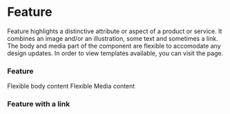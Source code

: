 
<Meta title="Components/Feature" component={Feature} />

# Feature

Feature highlights a distinctive attribute or aspect of a product or service. It combines an image and/or an illustration, some text and sometimes a link.
The body and media part of the component are flexible to accomodate any design updates. In order to view templates available, you can visit the page.

### Feature

<Canvas>
  <Story name="Feature">
    <Feature headline={data.withLink.headline} caption={data.withLink.caption}>
      <Slice __TYPE="body">
        <Box
          bg="#BACCF9"
          mt={3}
          display="flex"
          flexDirection="column"
          alignItems="center"
          justifyContent="center"
          borderRadius="sm"
          height="200px"
          width="100%"
        >
          <Text type="subtitle.medium" color="#021B59">
            Flexible body content
          </Text>
        </Box>
      </Slice>
      <Slice __TYPE="media">
        <Box
          bg="#BACCF9"
          mt={3}
          display="flex"
          flexDirection="column"
          alignItems="center"
          justifyContent="center"
          borderRadius="sm"
          height="300px"
          width="100%"
        >
          <Text type="subtitle.medium" color="#021B59">
            Flexible Media content
          </Text>
        </Box>
      </Slice>
    </Feature>
  </Story>
</Canvas>

### Feature with a link

<ArgsTable of={Feature} />
